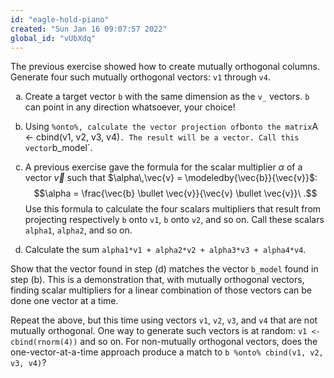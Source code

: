 ```yaml
---
id: "eagle-hold-piano"
created: "Sun Jan 16 09:07:57 2022"
global_id: "vUbXdq"
---
```



The previous exercise showed how to create mutually orthogonal columns. Generate four such mutually orthogonal vectors: `v1` through `v4`. 

a. Create a target vector `b` with the same dimension as the `v_` vectors. `b` can point in any direction whatsoever, your choice!

b. Using `%onto%, calculate the vector projection of `b` onto the matrix `A <- cbind(v1, v2, v3, v4)`. The result will be a vector. Call this vector `b_model`.

c. A previous exercise gave the formula for the scalar multiplier $\alpha$ of a vector $\vec{v}$ such that $\alpha\,\vec{v} = \modeledby{\vec{b}}{\vec{v}}$: $$\alpha = \frac{\vec{b} \bullet \vec{v}}{\vec{v} \bullet \vec{v}}\ .$$ Use this formula to calculate the four scalars multipliers that result from projecting respectively `b` onto `v1`, `b` onto `v2`, and so on. Call these scalars `alpha1`, `alpha2`, and so on.

d. Calculate the sum `alpha1*v1 + alpha2*v2 + alpha3*v3 + alpha4*v4`. 

Show that the vector found in step (d) matches the vector `b_model` found in step (b). This is a demonstration that, with mutually orthogonal vectors, finding scalar multipliers for a linear combination of those vectors can be done one vector at a time. 

Repeat the above, but this time using vectors `v1`, `v2`, `v3`, and `v4` that are not mutually orthogonal. One way to generate such vectors is at random: `v1 <- cbind(rnorm(4))` and so on. For non-mutually orthogonal vectors, does the one-vector-at-a-time approach produce a match to `b %onto% cbind(v1, v2, v3, v4)`?


